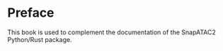 # Preface {.unnumbered}

This book is used to complement the documentation of the SnapATAC2 Python/Rust package.